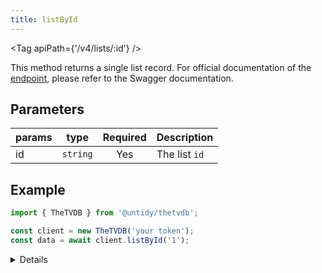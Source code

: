 ```yaml
---
title: listById
---
```



<Tag apiPath={'/v4/lists/:id'} />

This method returns a single list record. For official documentation of the
[endpoint](https://thetvdb.github.io/v4-api/#/Lists/getList), please refer to the Swagger
documentation.

## Parameters

| params | type     | Required | Description   |
| ------ | -------- | :------: | ------------- |
| id     | `string` |   Yes    | The list `id` |

## Example

```js {4}
import { TheTVDB } from '@untidy/thetvdb';

const client = new TheTVDB('your token');
const data = await client.listById('1');
```

<Details>

```js
{
  status: 'success',
  data: {
    id: 1,
    name: 'Scooby-Doo',
    overview:
      'The following is a list of the various media from the Scooby-Doo franchise which includes series, films and specials.',
    url: '1001',
    // ...
  },
};
```

</Details>
